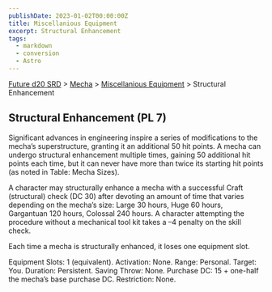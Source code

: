 ```yaml
---
publishDate: 2023-01-02T00:00:00Z
title: Miscellanious Equipment
excerpt: Structural Enhancement
tags:
  - markdown
  - conversion
  - Astro
---
```






[Future d20 SRD](/#futureD20) > [Mecha](future-d20-srd-mecha-index) > [Miscellanious Equipment](future-d20-srd-mecha-miscellanious-equipment-index) > Structural Enhancement




## Structural Enhancement (PL 7)


Significant advances in engineering inspire a series of modifications to the mecha’s superstructure, granting it an additional 50 hit points. A mecha can undergo structural enhancement multiple times, gaining 50 additional hit points each time, but it can never have more than twice its starting hit points (as noted in Table: Mecha Sizes).


A character may structurally enhance a mecha with a successful Craft (structural) check (DC 30) after devoting an amount of time that varies depending on the mecha’s size: Large 30 hours, Huge 60 hours, Gargantuan 120 hours, Colossal 240 hours. A character attempting the procedure without a mechanical tool kit takes a –4 penalty on the skill check.


Each time a mecha is structurally enhanced, it loses one equipment slot.



Equipment Slots: 1 (equivalent).
Activation: None.
Range: Personal.
Target: You.
Duration: Persistent.
Saving Throw: None.
Purchase DC: 15 + one-half the mecha’s base purchase DC.
Restriction: None.



